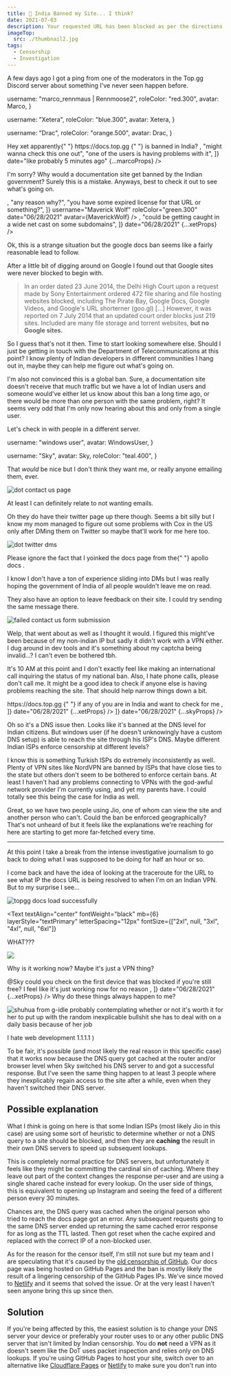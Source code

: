 ```yaml
---
title: 🚫 India Banned my Site... I think?
date: 2021-07-03
description: Your requested URL has been blocked as per the directions received from Department of Telecommuncations, Government of India.
imageTop:
  src: ./thumbnail2.jpg
tags:
  - Censorship
  - Investigation
---
```


A few days ago I got a ping from one of the moderators in the Top.gg Discord server about something I've never seen happen before.


  username: "marco_rennmaus | Rennmoose2",
  roleColor: "red.300",
  avatar: Marco,
}

  username: "Xetera",
  roleColor: "blue.300",
  avatar: Xetera,
}

  username: "Drac",
  roleColor: "orange.500",
  avatar: Drac,
}

<DiscordMessageContainer mb={6}>
  <DiscordMessage
    messages={[
      <DiscordMessageText>
        Hey xet apparently{" "}
        <Link
          rel="external nofollower"
          target="_blank"
          href="https://docs.top.gg"
        >
          https://docs.top.gg
        </Link>{" "}
        is banned in India?
      </DiscordMessageText>,
      "might wanna check this one out",
      "one of the users is having problems with it",
    ]}
    date="like probably 5 minutes ago"
    {...marcoProps}
  />
</DiscordMessageContainer>

I'm sorry? Why would a documentation site get banned by the Indian government? Surely this is a mistake. Anyways, best to check it out to see what's going on.


<DiscordMessageContainer mb={6}>
  <DiscordMessage
    messages={[
      <ChakraImage src={ProofOriginal} mb={2} />,
      "any reason why?",
      "you have some expired license for that URL or something?",
    ]}
    username="Maverick Wolf"
    roleColor="green.300"
    date="06/28/2021"
    avatar={MaverickWolf}
  />
  <DiscordMessage
    messages={[
      "lemme check with a VPN",
      "huh, weird",
      <ChakraImage src={ProofXet} mb={2} />,
      "could be getting caught in a wide net cast on some subdomains",
    ]}
    date="06/28/2021"
    {...xetProps}
  />
  <DiscordMessage
    messages={["well uhm", "how to fix kekw"]}
    date="like probably 5 minutes ago"
    {...marcoProps}
  />
  <DiscordMessage
    messages={[
      "apparently some indian isps briefly banned google docs in 2014",
      "could be some sort of clash with that?",
      "docs.google.com, docs.top.gg",
    ]}
    date="06/28/2021"
    {...xetProps}
  />
</DiscordMessageContainer>

Ok, this is a strange situation but the google docs ban seems like a fairly reasonable lead to follow.

After a little bit of digging around on Google I found out that Google sites were never blocked to begin with.

> In an order dated 23 June 2014, the Delhi High Court upon a request made by Sony Entertainment ordered 472 file sharing and file hosting websites blocked, including The Pirate Bay, Google Docs, Google Videos, and Google's URL shorterner (goo.gl) [...] However, it was reported on 7 July 2014 that an updated court order blocks just 219 sites. Included are many file storage and torrent websites, **but no Google sites.**

So I guess that's not it then. Time to start looking somewhere else. Should I just be getting in touch with the Department of Telecommunications at this point? I know plenty of Indian developers in different communities I hang out in, maybe they can help me figure out what's going on.

I'm also not convinced this is a global ban. Sure, a documentation site doesn't receive that much traffic but we have a lot of Indian users and someone would've either let us know about this ban a long time ago, or there would be more than one person with the same problem, right? It seems very odd that I'm only now hearing about this and only from a single user.

Let's check in with people in a different server.


  username: "windows user",
  avatar: WindowsUser,
}

  username: "Sky",
  avatar: Sky,
  roleColor: "teal.400",
}

<DiscordMessageContainer mb={6}>
  <DiscordMessage
    messages={[
      "does anyone know how I can get in touch with department of telecommunications in india lol",
    ]}
    {...xetProps}
    date="06/28/2021"
  />
  <DiscordMessage
    messages={["any reason for that?"]}
    date="06/28/2021"
    {...windowsUserProps}
  />
  <DiscordMessage
    messages={[
      "one of the sites I work on is blocked by them and my indian users can't access the site",
      "it's literally just api documentation. I have no idea why it would be blocked",
    ]}
    {...xetProps}
    date="06/28/2021"
  />
  <DiscordMessage
    messages={[
      "That's the Indian government for you",
      "You can always try writing an email to them",
    ]}
    date="06/28/2021"
    {...windowsUserProps}
  />
</DiscordMessageContainer>

That _would_ be nice but I don't think they want me, or really anyone emailing them, ever.

![dot contact us page](./dot-contact-us.png)

At least I can definitely relate to not wanting emails.

Oh they do have their twitter page up there though. Seems a bit silly but I know my mom managed to figure out some problems with Cox in the US only after DMing them on Twitter so maybe that'll work for me here too.

![dot twitter dms](./dot-twitter-dm.png)

<Text fontSize="sm" mb={6} textAlign="center" layerStyle="textTertiary">
  Please ignore the fact that I yoinked the docs page from the{" "}
  <Link
    target="_blank"
    href="https://www.apollographql.com/docs/"
    rel="nofollower noopener"
  >
    apollo docs
  </Link>
  .
</Text>

I know I don't have a ton of experience sliding into DMs but I was really hoping the government of India of all people wouldn't leave me on read.

They also have an option to leave feedback on their site. I could try sending the same message there.

![failed contact us form submission](./dot-contact-us-fail.png)

Welp, that went about as well as I thought it would. I figured this might've been because of my non-indian IP but sadly it didn't work with a VPN either. I dug around in dev tools and it's something about my captcha being invalid...? I can't even be bothered tbh.

It's 10 AM at this point and I don't exactly feel like making an international call inquiring the status of my national ban. Also, I hate phone calls, please don't call me. It might be a good idea to check if anyone else is having problems reaching the site. That should help narrow things down a bit.


<DiscordMessageContainer>
  <DiscordMessage
    messages={[
      "Can someone help me figure out why the Department of Telecommunications banned my site.",
      <DiscordMessageText>
        <Link
          rel="external nofollower"
          target="_blank"
          href="https://docs.top.gg"
        >
          https://docs.top.gg
        </Link>{" "}
        if any of you are in India and want to check for me
      </DiscordMessageText>,
    ]}
    date="06/28/2021"
    {...xetProps}
  />
  <DiscordMessage
    messages={["sigh", <ChakraImage src={ProofSky} mb={2} />]}
    date="06/28/2021"
    {...skyProps}
  />
  <DiscordMessage
    messages={["Working for me"]}
    date="06/28/2021"
    {...windowsUserProps}
  />
  <DiscordMessage
    messages={["I'm in kolkata, india", "using jio as ISP"]}
    date="06/28/2021"
    {...skyProps}
  />
  <DiscordMessage
    messages={["I'm in noida"]}
    date="06/28/2021"
    {...windowsUserProps}
  />
  <DiscordMessage
    messages={["Are you using your ISP's DNS though?"]}
    date="06/28/2021"
    {...xetProps}
  />
  <DiscordMessage
    messages={["Oh right, it works with cloudflare DNS"]}
    date="06/28/2021"
    {...skyProps}
  />
  <DiscordMessage
    messages={["Works for me", "(im in india)"]}
    date="06/28/2021"
    {...dracProps}
  />
  <DiscordMessage
    messages={["probably because you aren't using your isp's dns"]}
    date="06/28/2021"
    {...skyProps}
  />
  <DiscordMessage
    messages={["it's either that or some ISPs don't enforce the ban"]}
    date="06/28/2021"
    {...xetProps}
  />
  <DiscordMessage
    messages={["It's working even on my phone"]}
    date="06/28/2021"
    {...windowsUserProps}
  />
</DiscordMessageContainer>

Oh so it's a DNS issue then. Looks like it's banned at the DNS level for Indian citizens. But windows user (if he doesn't unknowingly have a custom DNS setup) is able to reach the site through his ISP's DNS. Maybe different Indian ISPs enforce censorship at different levels?

I know this is something Turkish ISPs do extremely inconsistently as well. Plenty of VPN sites like NordVPN are banned by ISPs that have close ties to the state but others don't seem to be bothered to enforce certain bans. At least I haven't had any problems connecting to VPNs with the god-awful network provider I'm currently using, and yet my parents have. I could totally see this being the case for India as well.

<DiscordMessageContainer>
  <DiscordMessage
    messages={["what isp are you all using"]}
    date="06/28/2021"
    {...xetProps}
  />
  <DiscordMessage messages={["Jio"]} date="06/28/2021" {...windowsUserProps} />
  <DiscordMessage
    messages={["I'm on airtel"]}
    date="06/28/2021"
    {...dracProps}
  />
  <DiscordMessage messages={["jio here too"]} date="06/28/2021" {...skyProps} />
</DiscordMessageContainer>

Great, so we have two people using Jio, one of whom can view the site and another person who can't. Could the ban be enforced geographically? That's not unheard of but it feels like the explanations we're reaching for here are starting to get more far-fetched every time.

<Hr />

At this point I take a break from the intense investigative journalism to go back to doing what I was supposed to be doing for half an hour or so.

I come back and have the idea of looking at the traceroute for the URL to see what IP the docs URL is being resolved to when I'm on an Indian VPN. But to my surprise I see...

![topgg docs load successfully](./docs-successful.png)

<Text
  textAlign="center"
  fontWeight="black"
  mb={6}
  layerStyle="textPrimary"
  letterSpacing="12px"
  fontSize={["2xl", null, "3xl", "4xl", null, "6xl"]}
>
  WHAT???
</Text>

![](./this-is-fine.jpg)

Why is it working now? Maybe it's just a VPN thing?

<DiscordMessageContainer>
  <DiscordMessage
    messages={[
      <DiscordMessageText>
        <DiscordMention>@Sky</DiscordMention>
        could you check on the first device that was blocked if you're still free?
        I feel like it's just working now for no reason
      </DiscordMessageText>,
    ]}
    date="06/28/2021"
    {...xetProps}
  />
  <DiscordMessage
    message="k let me reset my dns back to how it was then"
    date="06/28/2021"
    {...skyProps}
  />
  <DiscordMessage message="ur the best" date="06/28/2021" {...xetProps} />
  <DiscordMessage
    messages={["um, it works now?", "how"]}
    date="06/28/2021"
    {...skyProps}
  />
  <DiscordMessage
    messages={["this is so weird", "I hate this so much"]}
    date="06/28/2021"
    {...xetProps}
  />
</DiscordMessageContainer>

<Text textAlign="center" mb={6}>
  Why do these things always happen to me?
</Text>

![shuhua from g-idle probably contemplating whether or not it's worth it for her to put up with the random inexplicable bullshit she has to deal with on a daily basis because of her job](./shuhuanlt.png)

<Text textAlign="center" mb={6} fontSize="sm">
  I hate web development
</Text>

  <Link href="https://1.1.1.1" rel="noopener noreferrer" target="_blank">
    1.1.1.1
  </Link>
)

To be fair, it's possible (and most likely the real reason in this specific case) that it works now because the DNS query got cached at the router and/or browser level when Sky switched his DNS server to <CloudflareDns /> and got a successful response. But I've seen the same thing happen to at least 3 people where they inexplicably regain access to the site after a while, even when they haven't switched their DNS server.

## Possible explanation

What I _think_ is going on here is that some Indian ISPs (most likely Jio in this case) are using some sort of heuristic to determine whether or not a DNS query to a site should be blocked, and then they are **caching** the result in their own DNS servers to speed up subsequent lookups.

This is completely normal practice for DNS servers, but unfortunately it feels like they might be committing the cardinal sin of caching. Where they leave out part of the context changes the response per-user and are using a single shared cache instead for every lookup. On the user side of things, this is equivalent to opening up Instagram and seeing the feed of a different person every 30 minutes.

Chances are, the DNS query was cached when the original person who tried to reach the docs page got an error. Any subsequent requests going to the same DNS server ended up returning the same cached error response for as long as the TTL lasted. Then got reset when the cache expired and replaced with the correct IP of a non-blocked user.

As for the reason for the censor itself, I'm still not sure but my team and I are speculating that it's caused by the [old censorship of GitHub](https://en.wikipedia.org/wiki/Censorship_of_GitHub#India). Our docs page was being hosted on GitHub Pages and the ban is mostly likely the result of a lingering censorship of the GitHub Pages IPs. We've since moved to [Netlify](https://netlify.com) and it seems that solved the issue. Or at the very least I haven't seen anyone bring this up since then.

## Solution

If you're being affected by this, the easiest solution is to change your DNS server your device or preferably your router uses to <CloudflareDns /> or any other public DNS server that isn't limited by Indian censorship. You do **not** need a VPN as it doesn't seem like the DoT uses packet inspection and relies only on DNS lookups. If you're using GitHub Pages to host your site, switch over to an alternative like [Cloudflare Pages](https://pages.cloudflare.com/) or [Netlify](https://netlify.com) to make sure you don't run into
